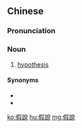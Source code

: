 {{also|假说}}
==Chinese==
{{zh-forms|s=假说}}

===Pronunciation===
{{zh-pron
|m=jiǎshuō
|c=gaa2 syut3
|cat=n
}}

===Noun===
{{zh-noun}}

# [[hypothesis]]

====Synonyms====
* {{zh-l|假定}}
* {{zh-l|假設}}

[[ko:假說]]
[[hu:假說]]
[[mg:假說]]